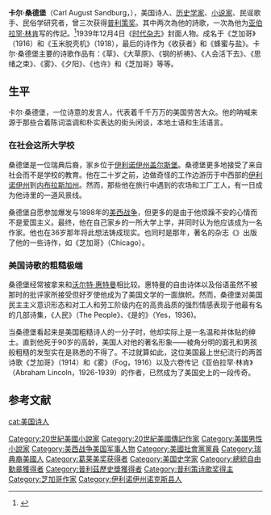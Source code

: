 {{Infobox person
| name = 卡尔·桑德堡<br />Carl August Sandburg
| image = Carl Sandburg NYWTS.jpg
| caption = 卡尔·桑德堡于1955年
| birth_date = {{Birth date|1878|1|6}}
| birth_place = [[美国|美国]][[伊利诺伊州|伊利诺伊州]][[盖尔斯堡|盖尔斯堡]]
| death_date = {{death date and age|1967|7|22|1878|1|6}}
| death_place = [[美国|美国]][[北卡罗来纳州|北卡罗来纳州]]{{link-en|弗拉特罗克|Flat_Rock,_Henderson_County,_North_Carolina}}
| nationality = {{USA}}
| occupation   =[[诗人|诗人]], [[历史学家|历史学家]]
| almamater = {{link-en|伦巴第学院|Lombard_College}}
| awards     = {{link-en|普利策特别奖|Pulitzer_Prize_Special_Citations_and_Awards}}(1919)<br />[[普利策历史奖|普利策历史奖]](1940)<br />[[普利策诗歌奖|普利策诗歌奖]](1951)
| signature = CarlSandburgSig.png
}}
'''卡尔·桑德堡'''（Carl August Sandburg，{{bd|1878年|1月6日|1967年|7月22日|catIdx=S}}），美国诗人、[[历史学家|历史学家]]、[[小说家|小说家]]、民谣歌手、民俗学研究者，曾三次获得[[普利策奖|普利策奖]]。其中两次為他的詩歌，一次為他为[[亚伯拉罕·林肯|亚伯拉罕·林肯]]写的传記。<ref>{{Cite web|url=https://www.poemlife.com/index.php?mod=transhow&id=19655&str=1028|title=卡尔.桑德堡:[诗10首]|date=|publisher=诗生活网|author=金舟|language=zh-cn|access-date=2021-02-16|archive-date=2022-03-12|archive-url=https://web.archive.org/web/20220312043612/https://www.poemlife.com/index.php?mod=transhow&id=19655&str=1028|dead-url=no}}</ref>1939年12月4日《[[时代杂志|时代杂志]]》封面人物。成名于《芝加哥》（1916）和《玉米脱壳机》（1918），最后的诗作为《收获者》和《蜂蜜与盐》。卡尔·桑德堡主要的诗歌作品有：《草》、《大草原》、《钢的祈祷》、《人会活下去》、《思绪之束》、《雾》、《夕阳》、《也许》和《芝加哥》等等。

== 生平 ==

卡尔·桑德堡，一位诗意的发言人，代表着千千万万的美国劳苦大众。他的呐喊来源于那些合着陈词滥调和朴实表达的街头闲谈，本地土语和生活语言。

=== 在社会这所大学校 ===

桑德堡是一位瑞典后裔，家乡位于[[伊利诺伊州盖尔斯堡|伊利诺伊州盖尔斯堡]]。桑德堡更多地接受了来自社会而不是学校的教育。他在二十岁之前，边做奇怪的工作边游历于中西部的[[伊利诺伊州|伊利诺伊州]]到[[内布拉斯加州|内布拉斯加州]]。然而，那些他在旅行中遇到的农场和工厂工人，有一日成为他诗里的一道风景线。

桑德堡自愿参加爆发与1898年的[[美西战争|美西战争]]，但更多的是由于他烦躁不安的心情而不是爱国主义。最终，他在自己家乡的一所大学上学，并同时认为他应该成为一名作家。他也在36岁那年将此想法铸成现实。也同时是那年，著名的杂志《{{link-en|诗歌 (杂志)|Poetry (magazine)|诗歌}}》出版了他的一些诗作，如《芝加哥》（Chicago）。

=== 美国诗歌的粗糙极端 ===

桑德堡经常被拿来和[[沃尔特·惠特曼|沃尔特·惠特曼]]相比较。惠特曼的自由诗体以及俗语虽然不被那时的批评家所接受但好歹使他成为了美国文学的一面旗帜。然而，桑德堡对美国民主主义意识形态和对工人和劳工阶级内在的高贵品质的强烈情感表现于他最有名的几部诗集，《人民》（The People》、《是的》（Yes，1936)。

当桑德堡看起来是美国粗糙诗人的一分子时，他却实际上是一名温和并体贴的绅士。直到他死于90岁的高龄，美国人对他的著名形象——棱角分明的面孔和男孩般粗糙的发型实在是熟悉的不得了。不过就算如此，这位美国最上世纪流行的两首诗歌《芝加哥》（1914）和《雾》（Fog，1916）以及六卷传记《亚伯拉罕·林肯》（Abraham Lincoln，1926-1939）的作者，已然成为了美国史上的一段传奇。

== 参考文献 ==
{{Reflist}}

{{commonscat}}
{{wikiquote}}
{{普利策诗歌奖获得者}}
{{Authority control}}
{{DEFAULTSORT:Sandburg}}

[[Category:20世紀美國小說家|Category:20世紀美國小說家]]
[[Category:20世紀美國傳記作家|Category:20世紀美國傳記作家]]
[[Category:美國男性小說家|Category:美國男性小說家]]
[[cat:美国诗人|cat:美国诗人]]
[[Category:美西战争美国军事人物|Category:美西战争美国军事人物]]
[[Category:美國社會黨黨員|Category:美國社會黨黨員]]
[[Category:瑞典裔美國人|Category:瑞典裔美國人]]
[[Category:葛莱美奖获得者|Category:葛莱美奖获得者]]
[[Category:美国史学家|Category:美国史学家]]
[[Category:總統自由勳章獲得者|Category:總統自由勳章獲得者]]
[[Category:普利茲歷史獎獲得者|Category:普利茲歷史獎獲得者]]
[[Category:普利策诗歌奖得主|Category:普利策诗歌奖得主]]
[[Category:芝加哥作家|Category:芝加哥作家]]
[[Category:伊利诺伊州诺克斯县人|Category:伊利诺伊州诺克斯县人]]